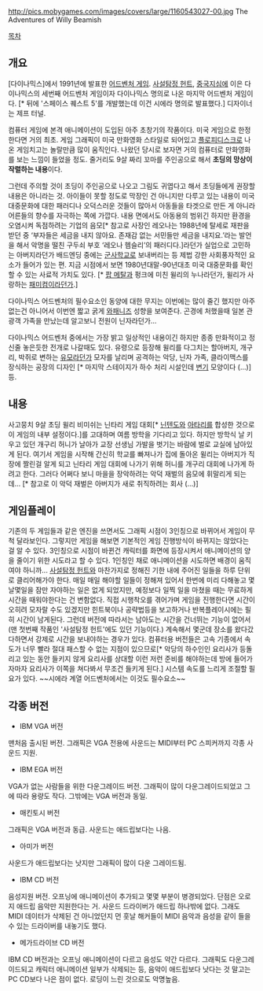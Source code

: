 http://pics.mobygames.com/images/covers/large/1160543027-00.jpg
The Adventures of Willy Beamish

[[목차]]

== 개요 ==

[다이나믹스]에서 1991년에 발표한 [[어드벤처 게임]]. [[사설탐정 헌트]], [[중국지심]]에 이은 다이나믹스의 세번째 어드벤처 게임이자 다이나믹스 명의로 나온 마지막 어드벤처 게임이다. [* 뒤에 '스페이스 퀘스트 5'를 개발했는데 이건 시에라 명의로 발표했다.] 디자이너는 제프 터널.

컴퓨터 게임에 본격 애니메이션이 도입된 아주 초창기의 작품이다. 미국 게임으로 한정한다면 거의 최초. 게임 그래픽이 미국 만화영화 스타일로 되어있고 [[플로피디스크]]로 나온 게임치고는 놀랄만큼 많이 움직인다. 나왔던 당시로 보자면 거의 컴퓨터로 만화영화를 보는 느낌이 들었을 정도. 줄거리도 9살 짜리 꼬마를 주인공으로 해서 '''초딩의 망상이 작렬하는 내용'''이다. 

그런데 주의할 것이 초딩이 주인공으로 나오고 그림도 귀엽다고 해서 초딩들에게 권장할 내용은 아니라는 것. 아이들이 못할 정도로 막장인 건 아니지만 다루고 있는 내용이 미국 대중문화에 대한 패러디나 오덕스러운 것들이 많아서 아동들을 타겟으로 만든 게 아니라 어른들의 향수를 자극하는 쪽에 가깝다. 내용 면에서도 아동용의 범위긴 하지만 환경을 오염시켜 독점하려는 기업의 음모[* 참고로  사장인 레오나는 1988년에 탈세로 재판을 받던 중 ‘부자들은 세금을 내지 않아요. 존재감 없는 서민들만 세금을 내지요.’라는 발언을 해서 악명을 떨친 구두쇠 부호 ‘레오나 헴슬리’의 패러디다.]라던가 실업으로 고민하는 아버지라던가 배드엔딩 중에는 [[군사학교]]로 보내버리는 등 제법 강한 사회풍자적인 요소가 들어가 있는 편. 지금 시점에서 보면 1980년대말-90년대초 미국 대중문화를 확인할 수 있는 사료적 가치도 있다. [* [[팝 메탈]]과 펑크에 미친 윌리의 누나라던가, 윌리가 사랑하는 [[패미컴]]이라던가.]

다이나믹스 어드벤처의 필수요소인 동양에 대한 무지는 이번에는 많이 줄긴 했지만 아주 없는건 아니어서 이번엔 짧고 굵게 [[와패니즈]] 성향을 보여준다. 곤경에 처했을때 일본 관광객 가족을 만났는데 알고보니 전원이 닌자라던가...

다이나믹스 어드벤처 중에서는 가장 밝고 일상적인 내용이긴 하지만 종종 만화적이고 정신줄 놓은듯한 전개로 나갈때도 있다. 유령으로 등장해 윌리를 다그치는 할아버지, 개구리, 박쥐로 변하는 [[유모]]라던가 모자를 날리며 공격하는 악당, 닌자 가족, 클라이맥스를 장식하는 공장의 디자인 [* 마지막 스테이지가 하수 처리 시설인데 [[변기]] 모양이다 (...)] 등. 
== 내용 ==
사고뭉치 9살 초딩 윌리 비미쉬는 닌타리 게임 대회[* [[닌텐도]]와 [[아타리]]를 합성한 것으로 이 게임의 내부 설정이다.]를 고대하며 여름 방학을 기다리고 있다. 하지만 방학식 날 키우고 있던 개구리 허니가 날아가 교장 선생님 가발을 벗기는 바람에 벌로 교실에 남아있게 된다. 여기서 게임을 시작해 간신히 학교를 빠져나가 집에 돌아온 윌리는 아버지가 직장에 짤린걸 알게 되고 닌타리 게임 대회에 나가기 위해 허니를 개구리 대회에 나가게 하려고 한다. 그러다 어쩌다 보니 마을을 장악하려는 악덕 재벌의 음모에 휘말리게 되는데... [* 참고로 이 악덕 재벌은 아버지가 새로 취직하려는 회사 (...)]
== 게임플레이 ==
기존의 두 게임들과 같은 엔진을 쓰면서도 그래픽 시점이 3인칭으로 바뀌어서 게임이 무척 달라보인다. 그렇지만 게임을 해보면 기본적인 게임 진행방식이 바뀌지는 않았다는 걸 알 수 있다. 3인칭으로 시점이 바뀐건 캐릭터를 화면에 등장시켜서 애니메이션의 양을 줄이기 위한 시도라고 할 수 있다. 1인칭인 채로 애니메이션을 시도하면 배경이 움직여야 하니까...
[[사설탐정 헌트]]와 마찬가지로 정해진 기한 내에 주어진 일들을 하루 단위로 클리어해가야 한다. 매일 매일 해야할 일들이 정해져 있어서 한번에 미리 다해놓고 몇날몇일을 잠만 자야하는 일은 없게 되었지만, 예정보다 일찍 일을 마쳤을 때는 무료하게 시간을 때워야한다는 건 변함없다. 직접 시행착오를 겪어가며 게임을 진행한다면 시간이 오히려 모자랄 수도 있겠지만 힌트북이나 공략법등을 보고하거나 반복플레이시에는 필히 시간이 남게된다. 그런데 버전에 따라서는 남아도는 시간을 건너뛰는 기능이 없어서(맨 첫번째 작품인 '사설탐정 헌트'에도 있던 기능이다.) 계속해서 몇군데 장소를 왔다갔다하면서 강제로 시간을 보내야하는 경우가 있다.
컴퓨터용 버전들은 고속 기종에서 속도가 너무 빨라 절대 패스할 수 없는 지점이 있으므로[* 악당의 하수인인 요리사가 등돌리고 있는 동안 들키지 않게 요리사를 상대할 이런 저런 준비를 해야하는데 방에 들어가자마자 요리사가 이쪽을 쳐다봐서 무조건 들키게 된다.] 시스템 속도를 느리게 조절할 필요가 있다. ~~시에라 계열 어드벤처에서는 이것도 필수요소~~

== 각종 버전 ==

* IBM VGA 버전
맨처음 출시된 버전. 그래픽은 VGA 전용에 사운드는 MIDI부터 PC 스피커까지 각종 사운드 지원.

* IBM EGA 버전
VGA가 없는 사람들을 위한 다운그레이드 버전. 그래픽이 많이 다운그레이드되었고 그에 따라 용량도 작다. 그밖에는 VGA 버전과 동일.

* 매킨토시 버전
그래픽은 VGA 버전과 동급. 사운드는 애드립보다는 나음.

* 아미가 버전
사운드가 애드립보다는 낫지만 그래픽이 많이 다운 그레이드됨.

* IBM CD 버전
음성지원 버전. 오프닝에 애니메이션이 추가되고 몇몇 부분이 병경되었다. 단점은 오로지 애드립 음악만 지원한다는 거. 사운드 드라이버가 애드립 하나밖에 없다. 그래도 MIDI 데이터가 삭제된 건 아니었던지 먼 훗날 해커들이 MIDI 음악과 음성을 같이 들을 수 있는 드라이버를 내놓기도 했다.

* 메가드라이브 CD 버전
IBM CD 버전과는 오프닝 애니메이션이 다르고 음성도 약간 다르다. 그래픽도 다운그레이드되고 캐릭터 애니메이션 일부가 삭제되는 등, 음악이 애드립보다 낫다는 것 말고는 PC CD보다 나은 점이 없다. 로딩이 느린 것으로도 악명높음.
